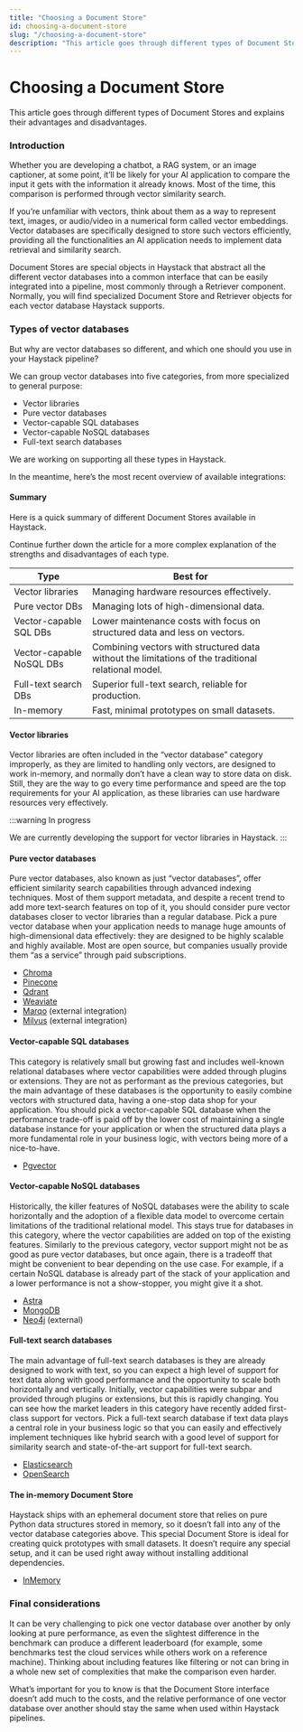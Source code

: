 ```yaml
---
title: "Choosing a Document Store"
id: choosing-a-document-store
slug: "/choosing-a-document-store"
description: "This article goes through different types of Document Stores and explains their advantages and disadvantages."
---
```



# Choosing a Document Store

This article goes through different types of Document Stores and explains their advantages and disadvantages.

### Introduction

Whether you are developing a chatbot, a RAG system, or an image captioner, at some point, it’ll be likely for your AI application to compare the input it gets with the information it already knows. Most of the time, this comparison is performed through vector similarity search.

If you’re unfamiliar with vectors, think about them as a way to represent text, images, or audio/video in a numerical form called vector embeddings. Vector databases are specifically designed to store such vectors efficiently, providing all the functionalities an AI application needs to implement data retrieval and similarity search.

Document Stores are special objects in Haystack that abstract all the different vector databases into a common interface that can be easily integrated into a pipeline, most commonly through a Retriever component. Normally, you will find specialized Document Store and Retriever objects for each vector database Haystack supports.

### Types of vector databases

But why are vector databases so different, and which one should you use in your Haystack pipeline?

We can group vector databases into five categories, from more specialized to general purpose:

- Vector libraries
- Pure vector databases
- Vector-capable SQL databases
- Vector-capable NoSQL databases
- Full-text search databases

We are working on supporting all these types in Haystack.

In the meantime, here’s the most recent overview of available integrations:

<ClickableImage src="/img/2c188e9-2.0_Document_Stores_6.png" alt="" />

#### Summary

Here is a quick summary of different Document Stores available in Haystack.

Continue further down the article for a more complex explanation of the strengths and disadvantages of each type.

| Type                     | Best for                                                                                            |
| ------------------------ | --------------------------------------------------------------------------------------------------- |
| Vector libraries         | Managing hardware resources effectively.                                                            |
| Pure vector DBs          | Managing lots of high-dimensional data.                                                             |
| Vector-capable SQL DBs   | Lower maintenance costs with focus on structured data and less on vectors.                          |
| Vector-capable NoSQL DBs | Combining vectors with structured data without the limitations of the traditional relational model. |
| Full-text search DBs     | Superior full-text search, reliable for production.                                                 |
| In-memory                | Fast, minimal prototypes on small datasets.                                                         |

#### Vector libraries

Vector libraries are often included in the “vector database” category improperly, as they are limited to handling only vectors, are designed to work in-memory, and normally don’t have a clean way to store data on disk. Still, they are the way to go every time performance and speed are the top requirements for your AI application, as these libraries can use hardware resources very effectively.

:::warning
In progress

We are currently developing the support for vector libraries in Haystack.
:::

#### Pure vector databases

Pure vector databases, also known as just “vector databases”, offer efficient similarity search capabilities through advanced indexing techniques. Most of them support metadata, and despite a recent trend to add more text-search features on top of it, you should consider pure vector databases closer to vector libraries than a regular database. Pick a pure vector database when your application needs to manage huge amounts of high-dimensional data effectively: they are designed to be highly scalable and highly available. Most are open source, but companies usually provide them “as a service” through paid subscriptions.

- [Chroma](../../document-stores/chromadocumentstore.mdx)
- [Pinecone](../../document-stores/pinecone-document-store.mdx)
- [Qdrant](../../document-stores/qdrant-document-store.mdx)
- [Weaviate](../../document-stores/weaviatedocumentstore.mdx)
- [Marqo](https://haystack.deepset.ai/integrations/marqo-document-store) (external integration)
- [Milvus](https://haystack.deepset.ai/integrations/milvus-document-store) (external integration)

#### Vector-capable SQL databases

This category is relatively small but growing fast and includes well-known relational databases where vector capabilities were added through plugins or extensions. They are not as performant as the previous categories, but the main advantage of these databases is the opportunity to easily combine vectors with structured data, having a one-stop data shop for your application. You should pick a vector-capable SQL database when the performance trade-off is paid off by the lower cost of maintaining a single database instance for your application or when the structured data plays a more fundamental role in your business logic, with vectors being more of a nice-to-have.

- [Pgvector](../../document-stores/pgvectordocumentstore.mdx)

#### Vector-capable NoSQL databases

Historically, the killer features of NoSQL databases were the ability to scale horizontally and the adoption of a flexible data model to overcome certain limitations of the traditional relational model. This stays true for databases in this category, where the vector capabilities are added on top of the existing features. Similarly to the previous category, vector support might not be as good as pure vector databases, but once again, there is a tradeoff that might be convenient to bear depending on the use case. For example, if a certain NoSQL database is already part of the stack of your application and a lower performance is not a show-stopper, you might give it a shot.

- [Astra](../../document-stores/astradocumentstore.mdx)
- [MongoDB](../../document-stores/mongodbatlasdocumentstore.mdx)
- [Neo4j](https://haystack.deepset.ai/integrations/neo4j-document-store) (external)

#### Full-text search databases

The main advantage of full-text search databases is they are already designed to work with text, so you can expect a high level of support for text data along with good performance and the opportunity to scale both horizontally and vertically. Initially, vector capabilities were subpar and provided through plugins or extensions, but this is rapidly changing. You can see how the market leaders in this category have recently added first-class support for vectors. Pick a full-text search database if text data plays a central role in your business logic so that you can easily and effectively implement techniques like hybrid search with a good level of support for similarity search and state-of-the-art support for full-text search.

- [Elasticsearch](../../document-stores/elasticsearch-document-store.mdx)
- [OpenSearch](../../document-stores/opensearch-document-store.mdx)

#### The in-memory Document Store

Haystack ships with an ephemeral document store that relies on pure Python data structures stored in memory, so it doesn’t fall into any of the vector database categories above. This special Document Store is ideal for creating quick prototypes with small datasets. It doesn’t require any special setup, and it can be used right away without installing additional dependencies.

- [InMemory](../../document-stores/inmemorydocumentstore.mdx)

### Final considerations

It can be very challenging to pick one vector database over another by only looking at pure performance, as even the slightest difference in the benchmark can produce a different leaderboard (for example, some benchmarks test the cloud services while others work on a reference machine). Thinking about including features like filtering or not can bring in a whole new set of complexities that make the comparison even harder.

What’s important for you to know is that the Document Store interface doesn’t add much to the costs, and the relative performance of one vector database over another should stay the same when used within Haystack pipelines.
